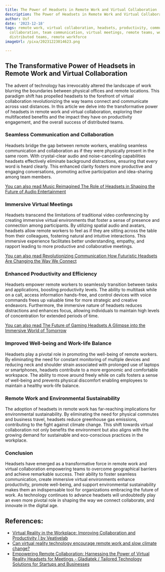 ```yaml
---
title: The Power of Headsets in Remote Work and Virtual Collaboration
description: The Power of Headsets in Remote Work and Virtual Collaboration
author: Usf
date: '2023-12-18'
tags: remote work, virtual collaboration, headsets, productivity, communication, efficiency,
  collaboration, team communication, virtual meetings, remote teams, work from home,
  distributed teams, remote workforce
imageUrl: /pixa/20231223014623.png

---
```

## The Transformative Power of Headsets in Remote Work  and Virtual Collaboration

The  advent of technology has  irrevocably altered the landscape  of work blurring the boundaries between physical offices and remote locations. This paradigm shift has  propelled headsets to the forefront of virtual collaboration revolutionizing the way teams connect and communicate  across vast distances. In this article we delve  into the transformative power of headsets in remote work  and virtual collaboration, exploring their multifaceted benefits and the impact they have on productivity engagement, and the overall success of distributed teams.

### Seamless Communication  and  Collaboration

Headsets bridge the gap between remote workers, enabling  seamless communication and collaboration as if they were physically present in the same room. With crystal-clear audio  and noise-canceling capabilities headsets effectively eliminate background distractions, ensuring that every word is heard clearly. This enhanced clarity fosters more productive  and engaging conversations, promoting active participation and idea-sharing among team members.

[You can also read Music Reimagined The  Role  of  Headsets in Shaping the Future of Audio Entertainment](Music%20Reimagined%20The%20Role%20of%20Headsets%20in%20Shaping%20the%20Future%20of%20Audio%20Entertainment)


###  Immersive Virtual Meetings

Headsets transcend the limitations of traditional video conferencing by creating immersive  virtual environments that foster a sense of presence and  connection among  participants. By utilizing spatial audio and avatars, headsets allow remote workers to  feel as if they are sitting across the table from their colleagues, fostering  natural and intuitive interactions. This immersive experience  facilitates better understanding, empathy, and rapport leading to more productive and  collaborative meetings.

[You can also read Revolutionizing Communication How Futuristic Headsets Are Changing the Way We Connect](Revolutionizing%20Communication%20How%20Futuristic%20Headsets%20Are%20Changing%20the%20Way%20We%20Connect)


### Enhanced Productivity and  Efficiency

Headsets empower  remote workers to seamlessly transition between tasks and applications, boosting productivity levels. The ability to  multitask while on a call, access information hands-free, and control devices with voice commands frees up valuable time for  more strategic and creative endeavors. Furthermore, the immersive nature of headsets reduces  distractions and enhances focus, allowing individuals to maintain high levels of concentration for extended  periods of time.

[You can also read The Future  of Gaming Headsets A Glimpse into the Immersive World of Tomorrow](The%20Future%20of%20Gaming%20Headsets%20A%20Glimpse%20into%20the%20Immersive%20World%20of%20Tomorrow)


### Improved Well-being and Work-life Balance

Headsets play a pivotal role  in promoting the well-being of remote workers. By  eliminating the need for  constant monitoring of multiple devices and reducing  neck  and shoulder strain  associated with prolonged  use of laptops or smartphones, headsets contribute to a more ergonomic and  comfortable workspace. The ability to move around freely while  on calls fosters a sense of well-being and prevents physical discomfort enabling employees to maintain a healthy work-life balance.

### Remote Work and Environmental Sustainability

The adoption of  headsets in  remote work has  far-reaching implications for environmental  sustainability. By eliminating the need for physical commutes and business travel, headsets reduce greenhouse gas emissions, contributing to the fight against climate change.  This shift towards virtual collaboration not only benefits the environment but also aligns with the growing demand for sustainable and eco-conscious practices in the  workplace.

### Conclusion

Headsets have  emerged as a transformative  force in remote  work and virtual collaboration empowering teams to  overcome geographical barriers and achieve remarkable success. Their  ability to foster  seamless communication, create immersive virtual environments enhance productivity, promote well-being, and support environmental sustainability makes  them an indispensable tool for organizations embracing the  future of work. As technology continues  to advance headsets will undoubtedly play an even more pivotal role in shaping the way we connect collaborate, and innovate in the digital age.

## References:
- [Virtual Reality in the Workplace: Improving Collaboration and Productivity | by Veativelab](https://medium.com/@veativelab/virtual-reality-in-the-workplace-improving-collaboration-and-productivity-f68997aba16)
- [Can virtual reality technology encourage remote work and slow climate change?](https://reason.org/commentary/can-virtual-reality-technology-encourage-remote-work-and-slow-climate-change/)
- [Empowering Remote Collaboration: Harnessing the Power of Virtual Reality Headsets for Meetings - Gladiatek / Tailored Technology Solutions for Startups and Businesses](https://www.gladiatek.com/use-cases/empowering-remote-collaboration-harnessing-the-power-of-virtual-reality-headsets-for-meetings)
